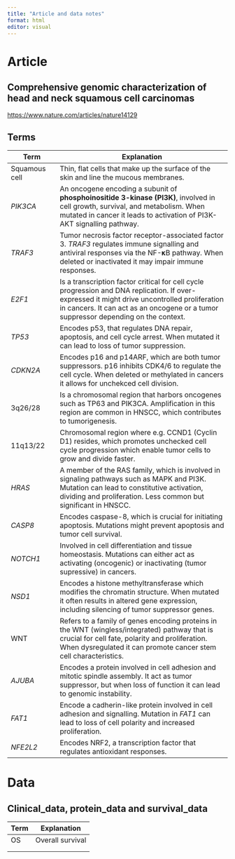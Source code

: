 ```yaml
---
title: "Article and data notes"
format: html
editor: visual
---
```


# Article

## Comprehensive genomic characterization of head and neck squamous cell carcinomas

<https://www.nature.com/articles/nature14129>

## Terms

| Term          | Explanation                                                                                                                                                                                                                          |
|----------------|--------------------------------------------------------|
| Squamous cell | Thin, flat cells that make up the surface of the skin and line the mucous membranes.                                                                                                                                                 |
| *PIK3CA*      | An oncogene encoding a subunit of **phosphoinositide 3-kinase (PI3K)**, involved in cell growth, survival, and metabolism. When mutated in cancer it leads to activation of PI3K-AKT signalling pathway.                             |
| *TRAF3*       | Tumor necrosis factor receptor-associated factor 3. *TRAF3* regulates immune signalling and antiviral responses via the NF-𝛋B pathway. When deleted or inactivated it may impair immune responses.                                   |
| *E2F1*        | Is a transcription factor critical for cell cycle progression and DNA replication. If over-expressed it might drive uncontrolled proliferation in cancers. It can act as an oncogene or a tumor suppressor depending on the context. |
| *TP53*        | Encodes p53, that regulates DNA repair, apoptosis, and cell cycle arrest. When mutated it can lead to loss of tumor suppression.                                                                                                     |
| *CDKN2A*      | Encodes p16 and p14ARF, which are both tumor suppressors. p16 inhibits CDK4/6 to regulate the cell cycle. When deleted or methylated in cancers it allows for unchekced cell division.                                               |
| 3q26/28       | Is a chromosomal region that harbors oncogenes such as TP63 and PIK3CA. Amplification in this region are common in HNSCC, which contributes to tumorigenesis.                                                                        |
| 11q13/22      | Chromosomal region where e.g. CCND1 (Cyclin D1) resides, which promotes unchecked cell cycle progression which enable tumor cells to grow and divide faster.                                                                         |
| *HRAS*        | A member of the RAS family, which is involved in signaling pathways such as MAPK and PI3K. Mutation can lead to constitutive activation, dividing and proliferation. Less common but significant in HNSCC.                           |
| *CASP8*       | Encodes caspase-8, which is crucial for initiating apoptosis. Mutations might prevent apoptosis and tumor cell survival.                                                                                                             |
| *NOTCH1*      | Involved in cell differentiation and tissue homeostasis. Mutations can either act as activating (oncogenic) or inactivating (tumor supressive) in cancers.                                                                           |
| *NSD1*        | Encodes a histone methyltransferase which modifies the chromatin structure. When mutated it often results in altered gene expression, including silencing of tumor suppressor genes.                                                 |
| WNT           | Refers to a family of genes encoding proteins in the WNT (wingless/integrated) pathway that is crucial for cell fate, polarity and proliferation. When dysregulated it can promote cancer stem cell characteristics.                 |
| *AJUBA*       | Encodes a protein involved in cell adhesion and mitotic spindle assembly. It act as tumor suppressor, but when loss of function it can lead to genomic instability.                                                                  |
| *FAT1*        | Encode a cadherin-like protein involved in cell adhesion and signalling. Mutation in *FAT1* can lead to loss of cell polarity and increased proliferation.                                                                           |
| *NFE2L2*      | Encodes NRF2, a transcription factor that regulates antioxidant responses.                                                                                                                                                           |

# Data

## Clinical_data, protein_data and survival_data

| Term | Explanation      |
|------|------------------|
| OS   | Overall survival |
|      |                  |
|      |                  |
